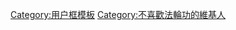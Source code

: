 {{Userbox
  |border-c = #000000
  |border-s = 1
  |id-c     = #000000
  |id-fc    = #008000
  |info-c   = #e7f2fd
  |info-fc  = #000000
  |id       =  <s>FLG</s>
  |info     = 此用戶對[[法輪功|<span style="color:black;">法輪功</span>]]有'''反感'''。
}}
<noinclude>[[Category:用户框模板]]</noinclude>
<includeonly>[[Category:不喜歡法輪功的維基人]]</includeonly>